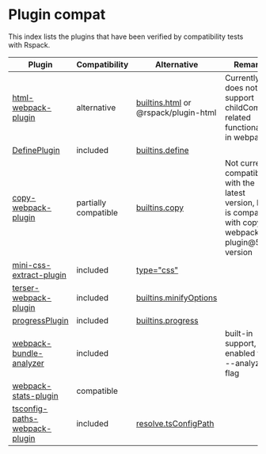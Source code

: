 # Plugin compat

This index lists the plugins that have been verified by compatibility tests with Rspack.

| Plugin                                                                                       | Compatibility        | Alternative                                                           | Remarks                                                                                                |
| -------------------------------------------------------------------------------------------- | -------------------- | --------------------------------------------------------------------- | ------------------------------------------------------------------------------------------------------ |
| [html-webpack-plugin](https://www.npmjs.com/package/html-webpack-plugin)                     | alternative          | [builtins.html](/config/builtins#builtinshtml) or @rspack/plugin-html | Currently does not support childCompiler related functionality in webpack                              |
| [DefinePlugin](https://webpack.js.org/plugins/define-plugin/)                                | included             | [builtins.define](/config/builtins#builtinsdefine)                    |                                                                                                        |
| [copy-webpack-plugin](https://www.npmjs.com/package/copy-webpack-plugin)                     | partially compatible | [builtins.copy](/config/builtins.html#builtinscopy)                   | Not currently compatible with the latest version, but is compatible with copy-webpack-plugin@5 version |
| [mini-css-extract-plugin](https://www.npmjs.com/package/mini-css-extract-plugin)             | included             | [type="css"](/guide/language-support#css)                             |                                                                                                        |
| [terser-webpack-plugin](https://www.npmjs.com/package/terser-webpack-plugin)                 | included             | [builtins.minifyOptions](/config/builtins#builtinsminifyoptions)      |                                                                                                        |
| [progressPlugin](https://webpack.js.org/plugins/progress-plugin/)                            | included             | [builtins.progress](/config/builtins#builtinsprogress)                |                                                                                                        |
| [webpack-bundle-analyzer](https://www.npmjs.com/package/webpack-bundle-analyzer)             | included             |                                                                       | built-in support, enabled with --analyze flag                                                          |
| [webpack-stats-plugin](https://www.npmjs.com/package/webpack-stats-plugin)                   | compatible           |
| [tsconfig-paths-webpack-plugin](https://www.npmjs.com/package/tsconfig-paths-webpack-plugin) | included             | [resolve.tsConfigPath](/config/resolve#tsConfigPath)                  |                                                                                                        |
